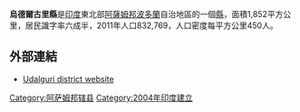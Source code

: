 '''烏德爾古里縣'''是[[印度|印度]]東北部[[阿薩姆邦|阿薩姆邦]][[波多蘭|波多蘭]]自治地區的一個[[阿薩姆邦行政區劃|縣]]，面積1,852平方公里，居民識字率六成半，2011年人口832,769，人口密度每平方公里450人。

==外部連結==
* [http://udalguri.gov.in Udalguri district website] {{Wayback|url=http://udalguri.gov.in/ |date=20200730020539 }}

{{coord|26|44|42.72|N|92|05|46.32|E|display=title}}

{{印度行政区划小作品}}
[[Category:阿萨姆邦辖县|Category:阿萨姆邦辖县]]
[[Category:2004年印度建立|Category:2004年印度建立]]